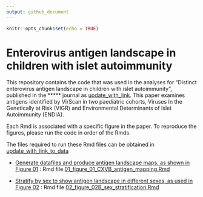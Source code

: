 ```yaml
---
output: github_document
---
```


```r
knitr::opts_chunk$set(echo = TRUE)
```

# Enterovirus antigen landscape in children with islet autoimmunity

This repository contains the code that was used in the analyses for "Distinct enterovirus antigen landscape in children with islet autoimmunity", published in the ***** journal as [update_with_link](). 
This paper examines antigens identified by VirScan in two paediatric cohorts, Viruses In the Genetically at Risk (VIGR) and Environmental Determinants of Islet Autoimmunity (ENDIA).

Each Rmd is associated with a specific figure in the paper. To reproduce the figures, please run the code in order of the Rmds.

The files required to run these Rmd files can be obtained in [update_with_link_to_data]()

-   [Generate datafiles and produce antigen landscape maps, as shown in Figure 01](01_figure_01_CXVB_antigen_mapping.md) : Rmd file
    [01_figure_01_CXVB_antigen_mapping.Rmd](01_figure_01_CXVB_antigen_mapping.Rmd)

-   [Stratify by sex to show antigen landscape in different sexes, as used in Figure 02](02_figure_02B_sex_stratification.md) : Rmd file
    [02_figure_02B_sex_stratification.Rmd](02_figure_02B_sex_stratification.Rmd)